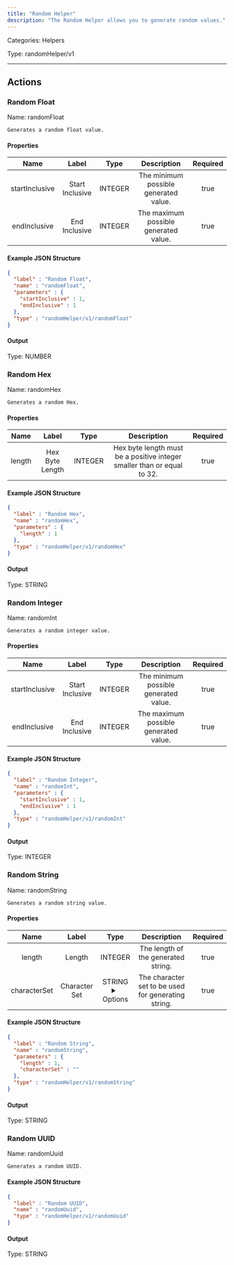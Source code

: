 ```yaml
---
title: "Random Helper"
description: "The Random Helper allows you to generate random values."
---
```



Categories: Helpers


Type: randomHelper/v1

<hr />




## Actions


### Random Float
Name: randomFloat

`Generates a random float value.`

#### Properties

|      Name       |      Label     |     Type     |     Description     | Required |
|:---------------:|:--------------:|:------------:|:-------------------:|:--------:|
| startInclusive | Start Inclusive | INTEGER | The minimum possible generated value. | true |
| endInclusive | End Inclusive | INTEGER | The maximum possible generated value. | true |

#### Example JSON Structure
```json
{
  "label" : "Random Float",
  "name" : "randomFloat",
  "parameters" : {
    "startInclusive" : 1,
    "endInclusive" : 1
  },
  "type" : "randomHelper/v1/randomFloat"
}
```

#### Output



Type: NUMBER








### Random Hex
Name: randomHex

`Generates a random Hex.`

#### Properties

|      Name       |      Label     |     Type     |     Description     | Required |
|:---------------:|:--------------:|:------------:|:-------------------:|:--------:|
| length | Hex Byte Length | INTEGER | Hex byte length must be a positive integer smaller than or equal to 32. | true |

#### Example JSON Structure
```json
{
  "label" : "Random Hex",
  "name" : "randomHex",
  "parameters" : {
    "length" : 1
  },
  "type" : "randomHelper/v1/randomHex"
}
```

#### Output



Type: STRING








### Random Integer
Name: randomInt

`Generates a random integer value.`

#### Properties

|      Name       |      Label     |     Type     |     Description     | Required |
|:---------------:|:--------------:|:------------:|:-------------------:|:--------:|
| startInclusive | Start Inclusive | INTEGER | The minimum possible generated value. | true |
| endInclusive | End Inclusive | INTEGER | The maximum possible generated value. | true |

#### Example JSON Structure
```json
{
  "label" : "Random Integer",
  "name" : "randomInt",
  "parameters" : {
    "startInclusive" : 1,
    "endInclusive" : 1
  },
  "type" : "randomHelper/v1/randomInt"
}
```

#### Output



Type: INTEGER








### Random String
Name: randomString

`Generates a random string value.`

#### Properties

|      Name       |      Label     |     Type     |     Description     | Required |
|:---------------:|:--------------:|:------------:|:-------------------:|:--------:|
| length | Length | INTEGER | The length of the generated string. | true |
| characterSet | Character Set | STRING <details> <summary> Options </summary> ABCDEFGHIJKLMNOPQRSTUVWXYZabcdefghijklmnopqrstuvwxyz0123456789, ABCDEFGHIJKLMNOPQRSTUVWXYZabcdefghijklmnopqrstuvwxyz0123456789~`!@#$%^&amp;*()-_=+[&#123;]&#125;\|;:'",&lt;.&gt;/? </details> | The character set to be used for generating string. | true |

#### Example JSON Structure
```json
{
  "label" : "Random String",
  "name" : "randomString",
  "parameters" : {
    "length" : 1,
    "characterSet" : ""
  },
  "type" : "randomHelper/v1/randomString"
}
```

#### Output



Type: STRING








### Random UUID
Name: randomUuid

`Generates a random UUID.`

#### Example JSON Structure
```json
{
  "label" : "Random UUID",
  "name" : "randomUuid",
  "type" : "randomHelper/v1/randomUuid"
}
```

#### Output



Type: STRING










